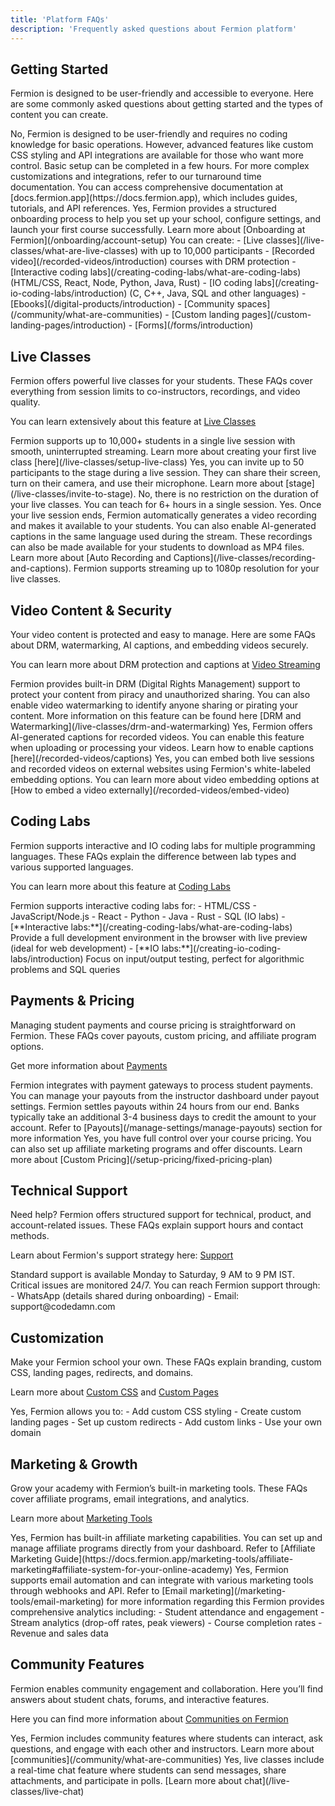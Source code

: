 ```yaml
---
title: 'Platform FAQs'
description: 'Frequently asked questions about Fermion platform'
---
```


## Getting Started

Fermion is designed to be user-friendly and accessible to everyone. 
Here are some commonly asked questions about getting started and the types of content you can create.

<Accordion title="Do I need technical knowledge to use Fermion?">
No, Fermion is designed to be user-friendly and requires no coding knowledge for basic operations. However, advanced features like custom CSS styling and API integrations are available for those who want more control.
</Accordion>

<Accordion title="How long does it take to set up my school?">
Basic setup can be completed in a few hours. For more complex customizations and integrations, refer to our turnaround time documentation.
</Accordion>

<Accordion title="Where can I find tutorials and documentation?">
You can access comprehensive documentation at [docs.fermion.app](https://docs.fermion.app), which includes guides, tutorials, and API references.
</Accordion>

<Accordion title="Is there an onboarding process at Fermion?">
Yes, Fermion provides a structured onboarding process to help you set up your school, configure settings, and launch your first course successfully. Learn more about [Onboarding at Fermion](/onboarding/account-setup)
</Accordion>


<Accordion title="What types of content can I create on Fermion?">
You can create:
- [Live classes](/live-classes/what-are-live-classes) with up to 10,000 participants
- [Recorded video](/recorded-videos/introduction) courses with DRM protection
- [Interactive coding labs](/creating-coding-labs/what-are-coding-labs) (HTML/CSS, React, Node, Python, Java, Rust)
- [IO coding labs](/creating-io-coding-labs/introduction) (C, C++, Java, SQL and other languages)
- [Ebooks](/digital-products/introduction)
- [Community spaces](/community/what-are-communities)
- [Custom landing pages](/custom-landing-pages/introduction)
- [Forms](/forms/introduction)
</Accordion>

## Live Classes

Fermion offers powerful live classes for your students. 
These FAQs cover everything from session limits to co-instructors, recordings, and video quality.

You can learn extensively about this feature at [Live Classes](/live-classes/what-are-live-classes)

<Accordion title="How many students can attend my live class?">
Fermion supports up to 10,000+ students in a single live session with smooth, uninterrupted streaming. Learn more about creating your first live class [here](/live-classes/setup-live-class)
</Accordion>

<Accordion title="Can I invite co-instructors or guests to my live class?">
Yes, you can invite up to 50 participants to the stage during a live session. They can share their screen, turn on their camera, and use their microphone. Learn more about [stage](/live-classes/invite-to-stage).
</Accordion>

<Accordion title="Is there a time limit for live classes?">
No, there is no restriction on the duration of your live classes. You can teach for 6+ hours in a single session.
</Accordion>

<Accordion title="Are live classes automatically recorded?">
Yes. Once your live session ends, Fermion automatically generates a video recording and makes it available to your students. 
You can also enable AI-generated captions in the same language used during the stream. 
These recordings can also be made available for your students to download as MP4 files.  
Learn more about [Auto Recording and Captions](/live-classes/recording-and-captions).
</Accordion>

<Accordion title="What video quality is supported for live streaming?">
Fermion supports streaming up to 1080p resolution for your live classes.
</Accordion>

## Video Content & Security

Your video content is protected and easy to manage. Here are some FAQs about DRM, watermarking, AI captions, and embedding videos securely.

You can learn more about DRM protection and captions at [Video Streaming](/recorded-videos/introduction)

<Accordion title="How is my video content protected?">
Fermion provides built-in DRM (Digital Rights Management) support to protect your content from piracy and unauthorized sharing. 
You can also enable video watermarking to identify anyone sharing or pirating your content. More information on this feature can be found here [DRM and Watermarking](/live-classes/drm-and-watermarking)
</Accordion>

<Accordion title="Can I add captions to my recorded videos?">
Yes, Fermion offers AI-generated captions for recorded videos. You can enable this feature when uploading or processing your videos. Learn how to enable captions [here](/recorded-videos/captions)
</Accordion>

<Accordion title="Can I embed videos outside of Fermion?">
Yes, you can embed both live sessions and recorded videos on external websites using Fermion's white-labeled embedding options. You can learn more about video embedding options at [How to embed a video externally](/recorded-videos/embed-video)
</Accordion>

## Coding Labs

Fermion supports interactive and IO coding labs for multiple programming languages. 
These FAQs explain the difference between lab types and various supported languages.

You can learn more about this feature at [Coding Labs](/creating-coding-labs/what-are-coding-labs)

<Accordion title="What programming languages are supported in coding labs?">
Fermion supports interactive coding labs for:
- HTML/CSS
- JavaScript/Node.js
- React
- Python
- Java
- Rust
- SQL (IO labs)
</Accordion>

<Accordion title="What are the differences between Interactive and IO coding labs?">
- [**Interactive labs:**](/creating-coding-labs/what-are-coding-labs) Provide a full development environment in the browser with live preview (ideal for web development)
- [**IO labs:**](/creating-io-coding-labs/introduction) Focus on input/output testing, perfect for algorithmic problems and SQL queries
</Accordion>

## Payments & Pricing

Managing student payments and course pricing is straightforward on Fermion. 
These FAQs cover payouts, custom pricing, and affiliate program options.  

Get more information about [Payments](/setup-pricing/fixed-pricing-plan)

<Accordion title="How do I receive payments from my students?">
Fermion integrates with payment gateways to process student payments. You can manage your payouts from the instructor dashboard under payout settings.
</Accordion>

<Accordion title="How long does it take for payouts to be credited?">
Fermion settles payouts within 24 hours from our end. Banks typically take an additional 3-4 business days to credit the amount to your account. Refer to [Payouts](/manage-settings/manage-payouts) section for more information 
</Accordion>

<Accordion title="Can I create custom pricing for my courses?">
Yes, you have full control over your course pricing. You can also set up affiliate marketing programs and offer discounts. Learn more about [Custom Pricing](/setup-pricing/fixed-pricing-plan)
</Accordion>

## Technical Support

Need help? Fermion offers structured support for technical, product, and account-related issues. 
These FAQs explain support hours and contact methods.

Learn about Fermion's support strategy here: [Support](/onboarding/support-strategy)

<Accordion title="What are the support hours?">
Standard support is available Monday to Saturday, 9 AM to 9 PM IST. Critical issues are monitored 24/7.
</Accordion>

<Accordion title="How can I contact support?">
You can reach Fermion support through:
- WhatsApp (details shared during onboarding)
- Email: support@codedamn.com
</Accordion>

## Customization

Make your Fermion school your own. These FAQs explain branding, custom CSS, landing pages, redirects, and domains.

Learn more about [Custom CSS](/manage-settings/custom-css-styling) and [Custom Pages](/custom-landing-pages/introduction)

<Accordion title="Can I customize the look of my school?">
Yes, Fermion allows you to:
- Add custom CSS styling
- Create custom landing pages
- Set up custom redirects
- Add custom links
- Use your own domain
</Accordion>

## Marketing & Growth

Grow your academy with Fermion’s built-in marketing tools. 
These FAQs cover affiliate programs, email integrations, and analytics.

Learn more about [Marketing Tools](/marketing-tools/affiliate-marketing)

<Accordion title="Does Fermion support affiliate marketing?">
Yes, Fermion has built-in affiliate marketing capabilities. You can set up and manage affiliate programs directly from your dashboard.  
Refer to [Affiliate Marketing Guide](https://docs.fermion.app/marketing-tools/affiliate-marketing#affiliate-system-for-your-online-academy)
</Accordion>

<Accordion title="Can I integrate with email marketing tools?">
Yes, Fermion supports email automation and can integrate with various marketing tools through webhooks and API. Refer to [Email marketing](/marketing-tools/email-marketing) for more information regarding this
</Accordion>

<Accordion title="What analytics are available?">
Fermion provides comprehensive analytics including:
- Student attendance and engagement
- Stream analytics (drop-off rates, peak viewers)
- Course completion rates
- Revenue and sales data
</Accordion>

## Community Features

Fermion enables community engagement and collaboration. 
Here you’ll find answers about student chats, forums, and interactive features.

Here you can find more information about [Communities on Fermion](/community/what-are-communities)

<Accordion title="Can I create a community for my students?">
Yes, Fermion includes community features where students can interact, ask questions, and engage with each other and instructors. Learn more about [communities](/community/what-are-communities)
</Accordion>

<Accordion title="Can students chat during live classes?">
Yes, live classes include a real-time chat feature where students can send messages, share attachments, and participate in polls. [Learn more about chat](/live-classes/live-chat)
</Accordion>

